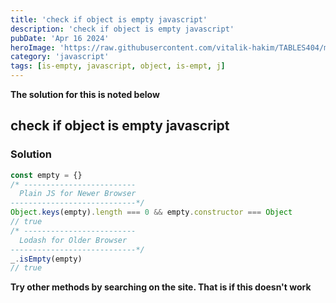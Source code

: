 ```yaml
---
title: 'check if object is empty javascript'
description: 'check if object is empty javascript'
pubDate: 'Apr 16 2024'
heroImage: 'https://raw.githubusercontent.com/vitalik-hakim/TABLES404/main/error_b/JavaScript.png'
category: 'javascript'
tags: [is-empty, javascript, object, is-empt, j]
---
```


**The solution for this is noted below**

## check if object is empty javascript

### Solution

```javascript
const empty = {}
/* -------------------------
  Plain JS for Newer Browser
----------------------------*/
Object.keys(empty).length === 0 && empty.constructor === Object
// true
/* -------------------------
  Lodash for Older Browser
----------------------------*/
_.isEmpty(empty)
// true
```

**Try other methods by searching on the site. That is if this doesn't work**

